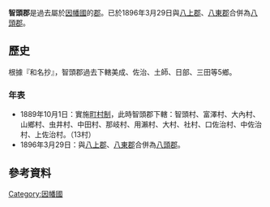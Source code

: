 {{日本郡 (廢除)
| 郡 = 智頭郡
| 日文原名 = 智頭郡
| 平假名 = ちずぐん
| 羅馬字拼音 = Chizu-gun
| 地圖 =
| 廢除時間 = 1896年3月29日
| 廢除理由 = 合併
| 廢除時處置 = [[八上郡_(鳥取縣)|八上郡]]、[[八東郡|八東郡]]、'''智頭郡''' → [[八頭郡|八頭郡]]
| 現在郡 = 八頭郡
| 都道府縣 = 鳥取縣
| 編號 = 
| 町 = 
| 村 = 13
| 經度 = 
| 緯度 = 
| 註記 = 
|}}
'''智頭郡'''是過去屬於[[因幡國|因幡國]]的[[郡|郡]]。已於1896年3月29日與[[八上郡_(鳥取縣)|八上郡]]、[[八東郡|八東郡]]合併為[[八頭郡|八頭郡]]。

==歷史==
根據『和名抄』，智頭郡過去下轄美成、佐治、土師、日部、三田等5鄉。

===年表===
* 1889年10月1日：實施[[町村制|町村制]]，此時智頭郡下轄：智頭村、富澤村、大內村、山鄉村、虫井村、中田村、那岐村、用瀨村、大村、社村、口佐治村、中佐治村、上佐治村。（13村）
* 1896年3月29日：與[[八上郡_(鳥取縣)|八上郡]]、[[八東郡|八東郡]]合併為[[八頭郡|八頭郡]]。

==參考資料==
{{reflist}}

{{因幡國的郡}}

[[Category:因幡國|Category:因幡國]]